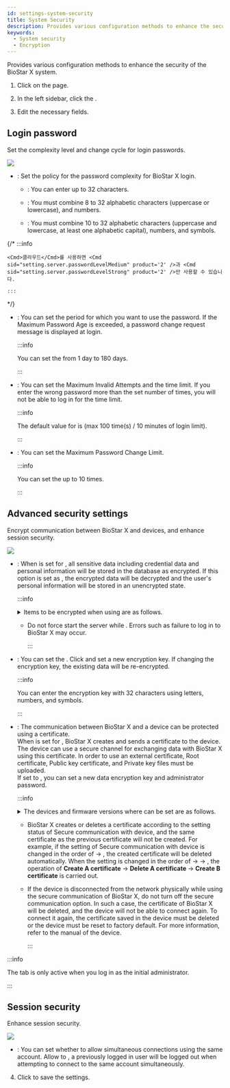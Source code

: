 ```yaml
---
id: settings-system-security
title: System Security
description: Provides various configuration methods to enhance the security of the BioStar X system.
keywords:
  - System security
  - Encryption
---
```


Provides various configuration methods to enhance the security of the BioStar X system.

1. Click <Cmd sid='shell.header.setting' /> on the <Cmd sid='shell.header.launcher' /> page.

2. In the left sidebar, click the <Cmd sid="setting.systemSecurity" product='2' />.

3. Edit the necessary fields.

## Login password

Set the complexity level and change cycle for login passwords.

<Image src='/img/biostarx-settings-system-security-password.png' className='none' />

* <Cmd sid="setting.server.passwordLevel" product='2' />: Set the policy for the password complexity for BioStar X login.

  * <Cmd sid="setting.server.passwordLevelDefault" product='2' />: You can enter up to 32 characters.

  * <Cmd sid="setting.server.passwordLevelMedium" product='2' />: You must combine 8 to 32 alphabetic characters (uppercase or lowercase), and numbers.

  * <Cmd sid="setting.server.passwordLevelStrong" product='2' />: You must combine 10 to 32 alphabetic characters (uppercase and lowercase, at least one alphabetic capital), numbers, and  symbols.

{/*
    :::info

```
<Cmd>클라우드</Cmd>를 사용하면 <Cmd sid="setting.server.passwordLevelMedium" product='2' />과 <Cmd sid="setting.server.passwordLevelStrong" product='2' />만 사용할 수 있습니다.

:::
```

\*/}

* <Cmd sid="setting.systemSecurity.passwordUpdateCycle" product='2' />: You can set the period for which you want to use the password. If the Maximum Password Age is exceeded, a password change request message is displayed at login.

    :::info

  You can set the <Cmd sid="setting.systemSecurity.passwordUpdateCycle" product='2' /> from 1 day to 180 days.

    :::

* <Cmd sid="setting.systemSecurity.allowLoginFailed" product='2' />: You can set the Maximum Invalid Attempts and the time limit. If you enter the wrong password more than the set number of times, you will not be able to log in for the time limit.

    :::info

  The default value for <Cmd sid="setting.systemSecurity.allowLoginFailed" product='2' /> is <Cmd sid="common.active" product='2' /> (max 100 time(s) / 10 minutes of login limit).

    :::

* <Cmd sid="setting.systemSecurity.allowPasswordChange" product='2' />: You can set the Maximum Password Change Limit.

    :::info

  You can set the <Cmd sid="setting.systemSecurity.allowPasswordChange" product='2' /> up to 10 times.

    :::

## Advanced security settings

Encrypt communication between BioStar X and devices, and enhance session security.

<Image src='/img/biostarx-settings-system-security-advanced.png' className='none' />

* <Cmd sid="setting.sever.secure.comm.encrypt.db" product='2' />: When <Cmd sid="common.use" product='2' /> is set for <Cmd sid="setting.sever.secure.comm.encrypt.db" product='2' />, all sensitive data including credential data and personal information will be stored in the database as encrypted. If this option is set as <Cmd sid="common.notUse" product='2' />, the encrypted data will be decrypted and the user's personal information will be stored in an unencrypted state.

    :::info

  <details>
      <summary>Items to be encrypted when using <Cmd sid="setting.sever.secure.comm.encrypt.db" product='2' /> are as follows.</summary>

  * Profile image

  * User ID

  * Name

  * Phone number

  * User IP

  * Email information for sender ans recipients

  * Login ID

  * Login password

  * Face template

  * Fingerprint template

  * Card ID

  * Smart card layout key

  * Custom information for user and visitor

  * Image log files

  </details>

  * Do not force start the server while <Cmd sid="setting.sever.secure.comm.encrypt.db" product='2' />. Errors such as failure to log in to BioStar X may occur.

    :::

* <Cmd sid="setting.server.secure.comm.encryption_key_db" product='2' />: You can set the <Cmd sid="setting.server.secure.comm.encryption_key_db" product='2' />. Click <Cmd sid="setting.server.secure.comm.key_change" product='2' /> and set a new encryption key. If changing the encryption key, the existing data will be re-encrypted.

    :::info

    You can enter the encryption key with 32 characters using letters, numbers, and symbols.

    :::

* <Cmd sid="setting.sever.secure.comm.menu" product='2' />: The communication between BioStar X and a device can be protected using a certificate.<br/>When <Cmd sid="common.use" product='2' /> is set for <Cmd sid="setting.sever.secure.comm.menu" product='2' />, BioStar X creates and sends a certificate to the device. The device can use a secure channel for exchanging data with BioStar X using this certificate. In order to use an external certificate, Root certificate, Public key certificate, and Private key files must be uploaded.<br/>If <Cmd sid="setting.server.secure.comm.data_encryption" product='2' /> set to <Cmd sid="common.use" product='2' />, you can set a new data encryption key and administrator password.

    :::info

  <details>
  <summary>The devices and firmware versions where <Cmd sid="setting.sever.secure.comm.menu" product='2' /> can be set are as follows.</summary>

  * FaceStation 2 FW 1.1.0 or later

  * BioStation A2 FW 1.5.0 or later

  * BioStation 2 FW 1.6.0 or later

  * BioStation L2 FW 1.3.0 or later

  * BioLite N2 firmware 1.0.0 or higher

  * BioEntry P2 FW 1.1.0 or later

  * BioEntry W2 FW 1.2.0 or later

  * FaceLite firmware 1.0.0 or higher

  * XPass 2 firmware 1.0.0 or higher

  * CoreStation FW 1.1.0 or later

  * X-Station 2 firmware 1.0.0 or higher

  * BioStation 3 firmware 1.0.0 or higher 

  </details>

  * BioStar X creates or deletes a certificate according to the setting status of Secure communication with device, and the same certificate as the previous certificate will not be created. For example, if the setting of Secure communication with device is changed in the order of <Cmd sid="common.use" product='2' /> → <Cmd sid="common.notUse" product='2' />, the created certificate will be deleted automatically. When the setting is changed in the order of <Cmd sid="common.use" product='2' /> → <Cmd sid="common.notUse" product='2' /> → <Cmd sid="common.use" product='2' />, the operation of **Create A certificate** → **Delete A certificate** → **Create B certificate** is carried out.

  * If the device is disconnected from the network physically while using the secure communication of BioStar X, do not turn off the secure communication option. In such a case, the certificate of BioStar X will be deleted, and the device will not be able to connect again. To connect it again, the certificate saved in the device must be deleted or the device must be reset to factory default. For more information, refer to the manual of the device. 

    :::

:::info

The <Cmd sid="setting.server.secure.comm.title" product='2' /> tab is only active when you log in as the initial administrator.

:::

## Session security

Enhance session security.

<Image src='/img/biostarx-settings-system-security-session.png' className='none' />

* <Cmd sid="setting.systemSecurity.useSimultaneousConnection" product='2' />: You can set whether to allow simultaneous connections using the same account. Allow to <Cmd sid="common.inactive" product='2' />, a previously logged in user will be logged out when attempting to connect to the same account simultaneously.

4. Click <Cmd sid="button.apply" product='2' /> to save the settings.

